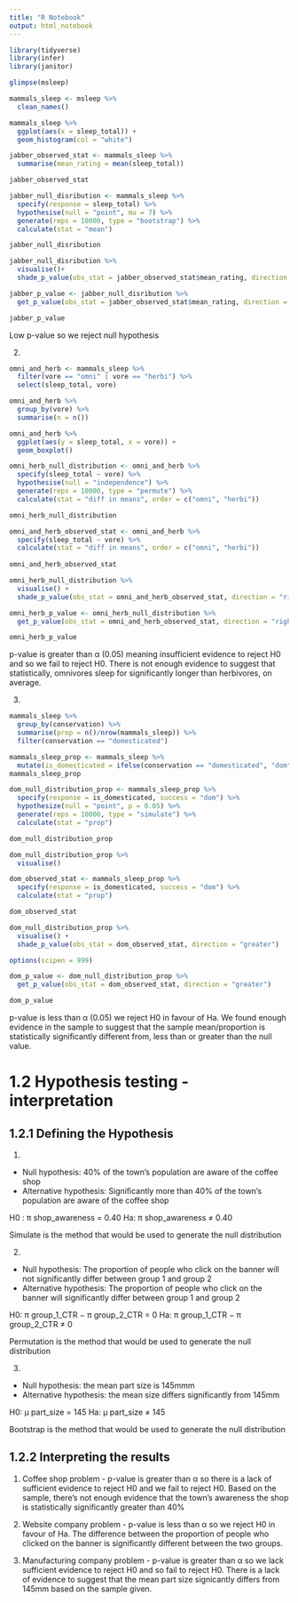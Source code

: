 ```yaml
---
title: "R Notebook"
output: html_notebook
---
```


```r
library(tidyverse)
library(infer)
library(janitor)
```

```r
glimpse(msleep)
```

```r
mammals_sleep <- msleep %>% 
  clean_names()
```

```r
mammals_sleep %>% 
  ggplot(aes(x = sleep_total)) +
  geom_histogram(col = "white")
```


```r
jabber_observed_stat <- mammals_sleep %>% 
  summarise(mean_rating = mean(sleep_total))

jabber_observed_stat
```

```r
jabber_null_disribution <- mammals_sleep %>% 
  specify(response = sleep_total) %>% 
  hypothesise(null = "point", mu = 7) %>% 
  generate(reps = 10000, type = "bootstrap") %>% 
  calculate(stat = "mean")

jabber_null_disribution
```

```r
jabber_null_disribution %>% 
  visualise()+
  shade_p_value(obs_stat = jabber_observed_stat$mean_rating, direction = "both")
```

```r
jabber_p_value <- jabber_null_disribution %>% 
  get_p_value(obs_stat = jabber_observed_stat$mean_rating, direction = "both")

jabber_p_value
```

Low p-value so we reject null hypothesis


2.

```r
omni_and_herb <- mammals_sleep %>%
  filter(vore == "omni" | vore == "herbi") %>% 
  select(sleep_total, vore)

```

```r
omni_and_herb %>%
  group_by(vore) %>%
  summarise(n = n())
```

```r
omni_and_herb %>%
  ggplot(aes(y = sleep_total, x = vore)) +
  geom_boxplot()
```

```r
omni_herb_null_distribution <- omni_and_herb %>% 
  specify(sleep_total ~ vore) %>%  
  hypothesise(null = "independence") %>% 
  generate(reps = 10000, type = "permute") %>% 
  calculate(stat = "diff in means", order = c("omni", "herbi"))

omni_herb_null_distribution
```

```r
omni_and_herb_observed_stat <- omni_and_herb %>% 
  specify(sleep_total ~ vore) %>% 
  calculate(stat = "diff in means", order = c("omni", "herbi"))
  
omni_and_herb_observed_stat

```

```r
omni_herb_null_distribution %>%
  visualise() +
  shade_p_value(obs_stat = omni_and_herb_observed_stat, direction = "right")
```

```r
omni_herb_p_value <- omni_herb_null_distribution %>% 
  get_p_value(obs_stat = omni_and_herb_observed_stat, direction = "right")

omni_herb_p_value
```

p-value is greater than α (0.05) meaning insufficient evidence to reject H0 and so we fail to reject H0. There is not  enough evidence to suggest that statistically, omnivores sleep for significantly longer than herbivores, on average.

3.

```r
mammals_sleep %>%
  group_by(conservation) %>%
  summarise(prop = n()/nrow(mammals_sleep)) %>%
  filter(conservation == "domesticated")
```


```r
mammals_sleep_prop <- mammals_sleep %>%
  mutate(is_domesticated = ifelse(conservation == "domesticated", "dom", "not_dom")) 
mammals_sleep_prop

```

```r
dom_null_distribution_prop <- mammals_sleep_prop %>% 
  specify(response = is_domesticated, success = "dom") %>% 
  hypothesize(null = "point", p = 0.05) %>% 
  generate(reps = 10000, type = "simulate") %>% 
  calculate(stat = "prop")

dom_null_distribution_prop
```

```r
dom_null_distribution_prop %>% 
  visualise()
```

```r
dom_observed_stat <- mammals_sleep_prop %>% 
  specify(response = is_domesticated, success = "dom") %>% 
  calculate(stat = "prop")

dom_observed_stat
```

```r
dom_null_distribution_prop %>% 
  visualise() +
  shade_p_value(obs_stat = dom_observed_stat, direction = "greater")
```

```r
options(scipen = 999)

dom_p_value <- dom_null_distribution_prop %>%
  get_p_value(obs_stat = dom_observed_stat, direction = "greater")

dom_p_value
```

p-value is less than α (0.05) we reject H0 in favour of Ha. We found enough evidence in the sample to suggest that the sample mean/proportion is statistically significantly different from, less than or greater than the null value.

# 1.2 Hypothesis testing - interpretation

## 1.2.1 Defining the Hypothesis

1.

- Null hypothesis: 40% of the town's population are aware of the coffee shop
- Alternative hypothesis: Significantly more than 40% of the town's population are aware of the coffee shop

H0 : π shop_awareness = 0.40
Ha: π shop_awareness ≠  0.40

Simulate is the method that would be used to generate the null distribution 

2.

- Null hypothesis: The proportion of people who click on the banner will not significantly differ between group 1 and group 2
- Alternative hypothesis: The proportion of people who click on the banner will significantly differ between group 1 and group 2

H0: π group_1_CTR − π group_2_CTR = 0
Ha: π group_1_CTR − π group_2_CTR ≠ 0

Permutation is the method that would be used to generate the null distribution

3.

- Null hypothesis: the mean part size is 145mmm
- Alternative hypothesis: the mean size differs significantly from 145mm

H0: μ part_size = 145
Ha: μ part_size ≠ 145

Bootstrap is the method that would be used to generate the null distribution

## 1.2.2 Interpreting the results

1. Coffee shop problem - p-value is greater than α so there is a lack of sufficient evidence to reject H0 and we fail to reject H0. Based on the sample, there's not enough evidence that the town's awareness the shop is statistically significantly greater than 40%

2. Website company problem - p-value is less than α so we reject H0 in favour of Ha. The difference between the proportion of people who clicked on the banner is significantly different between the two groups.

3. Manufacturing company problem - p-value is greater than α so we lack sufficient evidence to reject H0 and so fail to reject  H0. There is a lack of evidence to suggest that the mean part size signicantly differs from 145mm based on the sample given.






